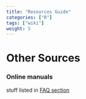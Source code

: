 ```yaml
---
title: "Resources Guide"
categories: ["R"]
tags: ["wiki"]
weight: 5
---
```


# Other Sources

### Online manuals

stuff listed in [FAQ section](<https://github.com/R4EPI/sitrep/wiki/4)-FAQ#general>)
